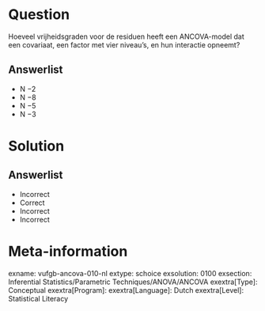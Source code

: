 Question
========
  
Hoeveel vrijheidsgraden voor de residuen heeft een ANCOVA-model dat een covariaat, een factor met vier niveau’s, en hun interactie opneemt?
  
Answerlist
----------
* N −2
* N −8
* N −5
* N −3

Solution
========

Answerlist
----------
* Incorrect
* Correct
* Incorrect
* Incorrect

Meta-information
================
exname: vufgb-ancova-010-nl
extype: schoice
exsolution: 0100
exsection: Inferential Statistics/Parametric Techniques/ANOVA/ANCOVA
exextra[Type]: Conceptual
exextra[Program]: 
exextra[Language]: Dutch
exextra[Level]: Statistical Literacy